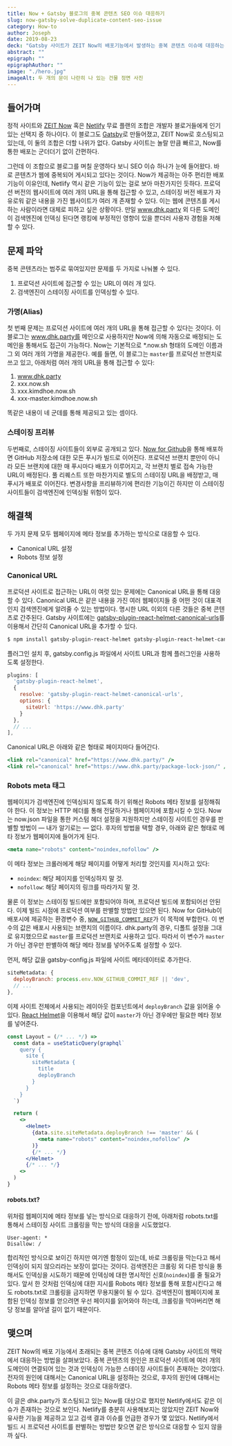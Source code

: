 ```yaml
---
title: Now + Gatsby 블로그의 중복 콘텐츠 SEO 이슈 대응하기
slug: now-gatsby-solve-duplicate-content-seo-issue
category: How-to
author: Joseph
date: 2019-08-23
deck: "Gatsby 사이트가 ZEIT Now의 배포기능에서 발생하는 중복 콘텐츠 이슈에 대응하는 방법을 정리했다."
abstract: ""
epigraph: ""
epigraphAuthor: ""
image: "./hero.jpg"
imageAlt: 두 개의 문이 나란히 나 있는 건물 정면 사진
---
```


## 들어가며

정적 사이트와 [ZEIT Now](https://zeit.co/home) 혹은 [Netlify](https://www.netlify.com/) 무료 플랜의 조합은 개발자 블로거들에게 인기 있는 선택지 중 하나이다. 이 블로그도 [Gatsby](https://www.gatsbyjs.org)로 만들어졌고, ZEIT Now로 호스팅되고 있는데, 이 둘의 조합은 더할 나위가 없다. Gatsby 사이트는 놀랄 만큼 빠르고, Now를 통한 배포는 군더더기 없이 간편하다.

그런데 이 조합으로 블로그를 며칠 운영하다 보니 SEO 이슈 하나가 눈에 들어왔다. 바로 콘텐츠가 웹에 중복되어 게시되고 있다는 것이다. Now가 제공하는 아주 편리한 배포 기능이 이유인데, Netlify 역시 같은 기능이 있는 걸로 보아 마찬가지인 듯하다. 프로덕션 버전의 웹사이트에 여러 개의 URL을 통해 접근할 수 있고, 스테이징 버전 배포가 자유로워 같은 내용을 가진 웹사이트가 여러 개 존재할 수 있다. 이는 웹에 콘텐츠를 게시하는 사람이라면 대체로 피하고 싶은 상황이다. 만일 www.dhk.party 외 다른 도메인이 검색엔진에 인덱싱 된다면 랭킹에 부정적인 영향이 있을 뿐더러 사용자 경험을 저해할 수 있다.

## 문제 파악

중복 콘텐츠라는 범주로 묶여있지만 문제를 두 가지로 나눠볼 수 있다.

1. 프로덕션 사이트에 접근할 수 있는 URL이 여러 개 있다.
2. 검색엔진이 스테이징 사이트를 인덱싱할 수 있다.

### 가명(Alias)

첫 번째 문제는 프로덕션 사이트에 여러 개의 URL을 통해 접근할 수 있다는 것이다. 이 블로그는 www.dhk.party를 메인으로 사용하지만 Now에 의해 자동으로 배정되는 도메인을 통해서도 접근이 가능하다. Now는 기본적으로 *.now.sh 형태의 도메인 이름과 그 외 여러 개의 가명을 제공한다. 예를 들면, 이 블로그는 `master`를 프로덕션 브랜치로 쓰고 있고, 아래처럼 여러 개의 URL을 통해 접근할 수 있다:

1. www.dhk.party
2. xxx.now.sh
3. xxx.kimdhoe.now.sh
4. xxx-master.kimdhoe.now.sh

똑같은 내용이 네 군데를 통해 제공되고 있는 셈이다.

### 스테이징 프리뷰

두번째로, 스테이징 사이트들이 외부로 공개되고 있다. [Now for Github](https://zeit.co/github)을 통해 배포하면 GitHub 저장소에 대한 모든 푸시가 빌드로 이어진다. 프로덕션 브랜치 뿐만이 아니라 모든 브랜치에 대한 매 푸시마다 배포가 이루어지고, 각 브랜치 별로 접속 가능한 URL이 배정된다. 풀 리퀘스트 또한 마찬가지로 별도의 스테이징 URL을 배정받고, 매 푸시가 배포로 이어진다. 변경사항을 프리뷰하기에 편리한 기능이긴 하지만 이 스테이징 사이트들이 검색엔진에 인덱싱될 위험이 있다.

## 해결책

두 가지 문제 모두 웹페이지에  메타 정보를 추가하는 방식으로 대응할 수 있다.

* Canonical URL 설정
* Robots 정보 설정

### Canonical URL

프로덕션 사이트로 접근하는 URL이 여럿 있는 문제에는 Canonical URL을 통해 대응할 수 있다. Canonical URL은 같은 내용을 가진 여러 웹페이지들 중 어떤 것이 대표격인지 검색엔진에게 알려줄 수 있는 방법이다. 명시한 URL 이외의 다른 것들은 중복 콘텐츠로 간주된다.
Gatsby 사이트에는 [gatsby-plugin-react-helmet-canonical-urls](https://github.com/NickCis/gatsby-plugin-react-helmet-canonical-urls#readme)를 이용해서 간단히 Canonical URL을 추가할 수 있다.

```sh
$ npm install gatsby-plugin-react-helmet gatsby-plugin-react-helmet-canonical-urls
```

플러그인 설치 후, gatsby.config.js 파일에서 사이트 URL과 함께 플러그인을 사용하도록 설정한다.

```js
plugins: [
  'gatsby-plugin-react-helmet',
  {
    resolve: 'gatsby-plugin-react-helmet-canonical-urls',
    options: {
      siteUrl: 'https://www.dhk.party'
    }
  },
  // ...
],
```

Canonical URL은 아래와 같은 형태로 페이지마다 들어간다.

```jsx
<link rel="canonical" href="https://www.dhk.party/" />
<link rel="canonical" href="https://www.dhk.party/package-lock-json/" />
```

### Robots meta 태그

웹페이지가 검색엔진에 인덱싱되지 않도록 하기 위해선 Robots 메타 정보를 설정해줘야 한다. 이 정보는 HTTP 헤더를 통해 전달하거나 웹페이지에 포함시킬 수 있다. Now는 now.json 파일을 통한 커스텀 헤더 설정을 지원하지만 스테이징 사이트인 경우를 판별할 방법이 — 내가 알기로는 — 없다. 후자의 방법을 택할 경우, 아래와 같은 형태로 메타 정보가 웹페이지에 들어가게 된다.

```jsx
<meta name="robots" content="noindex,nofollow" />
```

이 메타 정보는 크롤러에게 해당 페이지를 어떻게 처리할 것인지를 지시하고 있다:

* `noindex`: 해당 페이지를 인덱싱하지 말 것.
* `nofollow`: 해당 페이지의 링크를 따라가지 말 것.

물론 이 정보는 스테이징 빌드에만 포함되어야 하며, 프로덕션 빌드에 포함되어선 안된다. 이제 빌드 시점에 프로덕션 여부를 판별할 방법만 있으면 된다. Now for GitHub이 배포시에 제공하는 환경변수 중, [`NOW_GITHUB_COMMIT_REF`](https://zeit.co/docs/v2/advanced/now-for-github#included-environment-variables)가 이 목적에 부합한다. 이 변수의 값은 배포시 사용되는 브랜치의 이름이다. dhk.party의 경우, 디폴트 설정을 그대로 유지했으므로 `master`를 프로덕션 브랜치로 사용하고 있다. 따라서 이 변수가 `master`가 아닌 경우만 판별하여 해당 메타 정보를 넣어주도록 설정할 수 있다.

먼저, 해당 값을 gatsby-config.js 파일에 사이트 메타데이터로 추가한다.

```js
siteMetadata: {
  deployBranch: process.env.NOW_GITHUB_COMMIT_REF || 'dev',
  // ...
},
```

이제 사이트 전체에서 사용되는 레이아웃 컴포넌트에서 `deployBranch` 값을 읽어올 수 있다. [React Helmet](https://github.com/nfl/react-helmet)을 이용해서 해당 값이 `master`가 아닌 경우에만 필요한 메타 정보를 넣어준다.

```jsx
const Layout = (/* ... */) =>
  const data = useStaticQuery(graphql`
    query {
      site {
        siteMetadata {
          title
          deployBranch
        }
      }
    }
  `)

  return (
    <>
      <Helmet>
        {data.site.siteMetadata.deployBranch !== 'master' && (
          <meta name="robots" content="noindex,nofollow" />
        )}
        {/* ... */}
      </Helmet>
      {/* ... */}
    <>
  )
}
```

#### robots.txt?

위처럼 웹페이지에 메타 정보를 넣는 방식으로 대응하기 전에, 아래처럼 robots.txt를 통해서 스테이징 사이트 크롤링을 막는 방식의 대응을 시도했었다.

```
User-agent: *
Disallow: /
```

합리적인 방식으로 보이긴 하지만 여기엔 함정이 있는데, 바로 크롤링을 막는다고 해서 인덱싱이 되지 않으리라는 보장이 없다는 것이다. 검색엔진은 크롤링 외 다른 방식을 통해서도 인덱싱을 시도하기 때문에 인덱싱에 대한 명시적인 신호(`noindex`)를 줄 필요가 있다. 앞서 한 것처럼 인덱싱에 대한 지시를 Robots 메타 정보를 통해 포함시킨다고 해도 robots.txt로 크롤링을 금지하면 무용지물이 될 수 있다. 검색엔진이 웹페이지에 포함된 인덱싱 정보를 얻으려면 우선 페이지를 읽어와야 하는데, 크롤링을 막아버리면 해당 정보를 알아낼 길이 없기 때문이다.

## 맺으며

ZEIT Now의 배포 기능에서 초래되는 중복 콘텐츠 이슈에 대해 Gatsby 사이트의 맥락에서 대응하는 방법을 살펴보았다. 중복 콘텐츠의 원인은 프로덕션 사이트에 여러 개의 도메인이 연결되어 있는 것과 인덱싱이 가능한 스테이징 사이트들이 존재하는 것이었다. 전자의 원인에 대해서는 Canonical URL을 설정하는 것으로, 후자의 원인에 대해서는 Robots 메타 정보를 설정하는 것으로 대응하였다.

이 글은 dhk.party가 호스팅되고 있는 Now를 대상으로 했지만 Netlify에서도 같은 이슈가 존재하는 것으로 보인다. Netlify를 충분히 사용해보지는 않았지만 ZEIT Now와 유사한 기능을 제공하고 있고 검색 결과 이슈를 언급한 경우가 몇 있었다. Netlify에서 빌드 시 프로덕션 사이트를 판별하는 방법만 찾으면 같은 방식으로 대응할 수 있지 않을까 싶다.